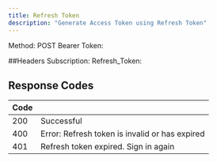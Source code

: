 ```yaml
---
title: Refresh Token
description: "Generate Access Token using Refresh Token"
---
```


Method: POST
Bearer Token: <token>

##Headers
Subscription: <value>
Refresh_Token: <value>

## Response Codes

| Code |                         |
| -------- | ------------------------------------- |
| 200    | Successful                    |
| 400     | Error: Refresh token is invalid or has expired                        |
| 401     | Refresh token expired. Sign in again                       |
